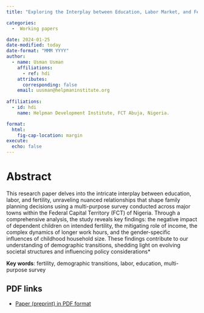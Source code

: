 ```yaml
---
title: "Exploring the Interplay between Education, Labor Market, and Fertility: A Study on FCT labor force."

categories:
  -  Working papers

date: 2024-01-25
date-modified: today
date-format: "MMM YYYY"
author:
  - name: Usman Usman  
    affiliations:
      - ref: hdi
    attributes:
      corresponding: false
    email: uusman@helpmaninstitute.org
 
affiliations:
  - id: hdi
    name: Helpman Development Institute, FCT Abuja, Nigeria.

format: 
  html: 
    fig-cap-location: margin
execute:
  echo: false
---
```


# Abstract

This research paper delves into the intricate interplay between education, labor, and fertility, unraveling nuanced relationships that shape family planning decisions using a multi-purpose survey conducted across major towns within the Federal Capital Territory (FCT) of Nigeria. Through a comprehensive analysis, the study reveals key findings: the negative impact of dependent children on intended fertility, the mitigating role of income, the complex dynamics of longer work hours, and the gender-specific influences of childhood household size. These findings contribute to our understanding of demographic transitions, shedding light on evolving societal structures and influencing policy considerations*

**Key words**: fertility, demographic transitions, labor, education, multi-purpose survey

## PDF links

-   [Paper (preprint) in PDF format](education-labor-fertility.pdf)
